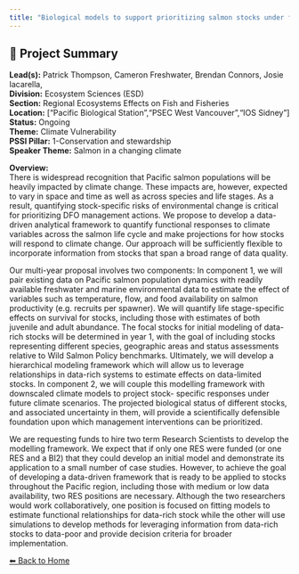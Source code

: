 ```yaml
---
title: "Biological models to support prioritizing salmon stocks under future climates"
---
```


## 🧬 Project Summary

**Lead(s):** Patrick Thompson, Cameron Freshwater, Brendan Connors, Josie Iacarella,  
**Division:** Ecosystem Sciences (ESD)  
**Section:** Regional Ecosystems Effects on Fish and Fisheries  
**Location:** ["Pacific Biological Station","PSEC West Vancouver","IOS Sidney"]  
**Status:** Ongoing  
**Theme:** Climate Vulnerability  
**PSSI Pillar:** 1-Conservation and stewardship  
**Speaker Theme:** Salmon in a changing climate  

**Overview:**  
There is widespread recognition that Pacific salmon populations will be
heavily impacted by climate change. These impacts are, however, expected to
vary in space and time as well as across species and life stages. As a result,
quantifying stock-specific risks of environmental change is critical for
prioritizing DFO management actions. We propose to develop a data-driven
analytical framework to quantify functional responses to climate variables
across the salmon life cycle and make projections for how stocks will respond
to climate change. Our approach will be sufficiently flexible to incorporate
information from stocks that span a broad range of data quality.

Our multi-year proposal involves two components: In component 1, we will pair
existing data on Pacific salmon population dynamics with readily available
freshwater and marine environmental data to estimate the effect of variables
such as temperature, flow, and food availability on salmon productivity (e.g.
recruits per spawner). We will quantify life stage-specific effects on
survival for stocks, including those with estimates of both juvenile and adult
abundance. The focal stocks for initial modeling of data-rich stocks will be
determined in year 1, with the goal of including stocks representing different
species, geographic areas and status assessments relative to Wild Salmon
Policy benchmarks. Ultimately, we will develop a hierarchical modeling
framework which will allow us to leverage relationships in data-rich systems
to estimate effects on data-limited stocks. In component 2, we will couple
this modelling framework with downscaled climate models to project stock-
specific responses under future climate scenarios. The projected biological
status of different stocks, and associated uncertainty in them, will provide a
scientifically defensible foundation upon which management interventions can
be prioritized.

We are requesting funds to hire two term Research Scientists to develop the
modelling framework. We expect that if only one RES were funded (or one RES
and a BI2) that they could develop an initial model and demonstrate its
application to a small number of case studies. However, to achieve the goal of
developing a data-driven framework that is ready to be applied to stocks
throughout the Pacific region, including those with medium or low data
availability, two RES positions are necessary. Although the two researchers
would work collaboratively, one position is focused on fitting models to
estimate functional relationships for data-rich stock while the other will use
simulations to develop methods for leveraging information from data-rich
stocks to data-poor and provide decision criteria for broader implementation.



[⬅ Back to Home](../index.qmd)
